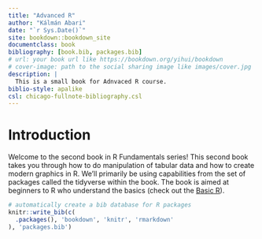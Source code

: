 ```yaml
--- 
title: "Advanced R"
author: "Kálmán Abari"
date: "`r Sys.Date()`"
site: bookdown::bookdown_site
documentclass: book
bibliography: [book.bib, packages.bib]
# url: your book url like https://bookdown.org/yihui/bookdown
# cover-image: path to the social sharing image like images/cover.jpg
description: |
  This is a small book for Adnvaced R course.
biblio-style: apalike
csl: chicago-fullnote-bibliography.csl
---
```


# Introduction

Welcome to the second book in R Fundamentals series! This second book takes you through how to do manipulation of tabular data and how to create modern graphics in R. We’ll primarily be using capabilities from the set of packages called the tidyverse within the book. The book is aimed at beginners to R who understand the basics (check out the [Basic R](https://abarik.github.io/basicr_2020_21_2/)). 

```r
# automatically create a bib database for R packages
knitr::write_bib(c(
  .packages(), 'bookdown', 'knitr', 'rmarkdown'
), 'packages.bib')
```
